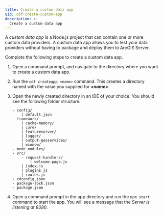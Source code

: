 ```yaml
---
title: Create a custom data app
uid: cdf-create-custom-app
description: >-
  Create a custom data app
---
```


A _custom data app_ is a Node.js project that can contain one or more
custom data providers. A custom data app allows you to test your data
providers without having to package and deploy them to ArcGIS Server.

Complete the following steps to create a custom data app.

1.  Open a command prompt, and navigate to the directory where you want
    to create a custom data app.

2.  Run the `cdf createapp <name>` command. This creates a directory named
    with the value you supplied for **_\<name\>_**.

3.  Open the newly created directory in an IDE of your choice. You should see the following
    folder structure.

    ```
    - config/
        | default.json
    - framework/
        | cache-memory/
        | core/
        | featureserver/
        | logger/
        | output-geoservices/
        | winnow/
    - node_modules/
    - src/
        - request-handlers/
            | welcome-page.js
        | index.js
        | plugins.js
        | routes.js
    - cdconfig.json
    - package-lock.json
    - package.json
    ```

4.  Open a command prompt in the app directory and run the `npm
    start` command to start the app. You will see a message that
    the _Server is listening at 8080_.
